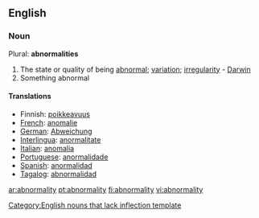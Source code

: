==English==
===Noun===
Plural: '''abnormalities'''
#The state or quality of being [[abnormal]]; [[variation]]; [[irregularity]] - [[Darwin]]
#Something abnormal

====Translations====
*Finnish: [[poikkeavuus]]
*[[French]]: [[anomalie]]
*[[German]]: [[Abweichung]]
*[[Interlingua]]: [[anormalitate]]
*[[Italian]]: [[anomalia]]
*[[Portuguese]]: [[anormalidade]]
*[[Spanish]]: [[anormalidad]]
*[[Tagalog]]: [[abnormalidad]]

[[Category:English nouns that lack inflection template]]

[[ar:abnormality]]
[[pt:abnormality]]
[[fi:abnormality]]
[[vi:abnormality]]